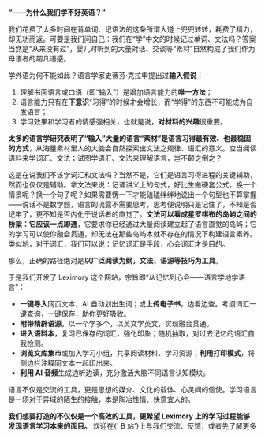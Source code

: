 
**“——为什么我们学不好英语？”**

我们花费了太多时间在背单词、记语法的这条所谓大道上兜兜转转，耗费了精力，却无功而返。可要是我们问自己：我们在“学”中文的时候记过单词、文法吗？答案当然是“从来没有过”，婴儿时听到的大量对话、交谈等“素材”自然构成了我们作为母语者的超凡语感。

学外语为何不能如此？语言学家史蒂芬·克拉申提出过**输入假说**：

1. 理解书面语言或口语（即“输入”）是增加语言能力的**唯一方法**；
2. 语言能力只有在**下意识**“习得”的时候才会增长，而“学得”的东西不可能成为自发语言；
3. 学习效果和学习者的情感强相关，也就是说，**对材料的兴趣**很重要。

**太多的语言学研究表明了“输入”大量的语言“素材”是语言习得最有效、也最稳固的方式**，从海量素材里人的大脑会自然探索出文法之规律、语汇的意义。应当阅读语料来学词汇、文法；试图学语汇、文法来理解语言，岂不颠之倒之？

这是在说我们不该学词汇和文法吗？当然不是，它们是语言习得进程的关键辅助，然而也仅仅是辅助。拿文法来说：记诵讲义上的句式，好比生搬硬套公式。换一个情景呢？换一个句子呢？如果需要愣一下才能磕磕绊绊地说出一个句型也不算掌握——说话不是数学题，语言的流露不需要思考，思考便说明只是记住了，不知是否记牢了，更不知是否内化于说话者的直觉了。**文法可以看成星罗棋布的岛屿之间的桥梁：它应该一点即通**，它要求你已经通过大量阅读建立起了语言直觉的岛屿；它的学习可以使你融会贯通，却无法在那些岛屿本就不存在的情况下构建语言素养。类似地，对于词汇，我们可以说：记忆词汇是手段，心会词汇才是目的。

那么，正确的路径绝对是**以广泛阅读为纲，文法、语源等技巧为工具**。

于是我们开发了 Leximory 这个网站，宗旨即“从记忆到心会——语言学地学语言”：

- **一键导入**网页文本，AI 自动划出生词；或**上传电子书**，边看边查。考纲词汇一键查询，一键保存，助你更好吸收。
- **附带精辟语源**，以一个学多个，以英文学英文，实现融会贯通。
- **进入语料本**，复习已保存的词汇，强化印象；随机抽取，对过去记忆的语汇自我检测。
- **浏览文库集市**或加入学习小组，共享阅读材料、学习资源；**利用打印模式**，将侧边栏注释同文本一起印出来。
- **利用 AI 音频**生成边听边读，充分激活大脑不同语言认知模块。

语言不仅是交流的工具，更是思想的媒介、文化的载体、心灵间的信使。学习语言是一场对于异域的陌生的接触，本是陶冶性情、快意宜人的。

**我们想要打造的不仅仅是一个高效的工具，更希望 Leximory 上的学习过程能够发现语言学习本来的面目。** 欢迎在<Link href={bilibiliLink} className='underline-offset-4'>{' B 站'}</Link>上与我们交流、反馈，或者先<Link href='/about' className='items-center gap-1 font-semibold underline-offset-4 inline-flex'>了解更多<PiFastForward /></Link>
